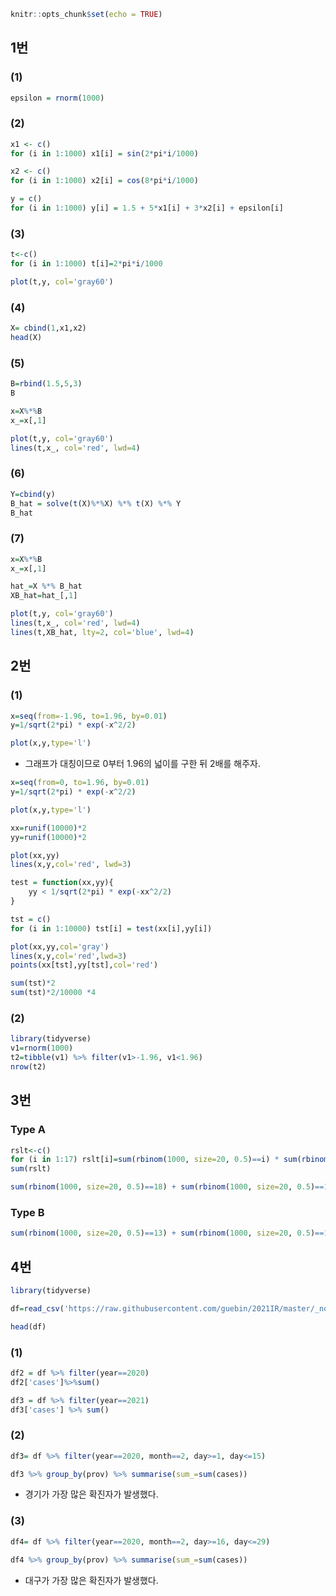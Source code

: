 ```r
knitr::opts_chunk$set(echo = TRUE)
```

## 1번

### (1)
```r
epsilon = rnorm(1000)
```

### (2)
```r
x1 <- c()
for (i in 1:1000) x1[i] = sin(2*pi*i/1000)

x2 <- c()
for (i in 1:1000) x2[i] = cos(8*pi*i/1000)

y = c()
for (i in 1:1000) y[i] = 1.5 + 5*x1[i] + 3*x2[i] + epsilon[i]
```

### (3)
```r
t<-c()
for (i in 1:1000) t[i]=2*pi*i/1000

plot(t,y, col='gray60')
```

### (4)
```r
X= cbind(1,x1,x2)
head(X)
```

### (5)
```r
B=rbind(1.5,5,3)
B
```

```r
x=X%*%B
x_=x[,1]

plot(t,y, col='gray60')
lines(t,x_, col='red', lwd=4)
```

### (6)
```r
Y=cbind(y)
B_hat = solve(t(X)%*%X) %*% t(X) %*% Y
B_hat
```

### (7)
```r
x=X%*%B
x_=x[,1]

hat_=X %*% B_hat
XB_hat=hat_[,1]

plot(t,y, col='gray60')
lines(t,x_, col='red', lwd=4)
lines(t,XB_hat, lty=2, col='blue', lwd=4)
```

\newpage
## 2번

### (1)
```r
x=seq(from=-1.96, to=1.96, by=0.01)
y=1/sqrt(2*pi) * exp(-x^2/2)

plot(x,y,type='l')
```
- 그래프가 대칭이므로 0부터 1.96의 넓이를 구한 뒤 2배를 해주자.

```r
x=seq(from=0, to=1.96, by=0.01)
y=1/sqrt(2*pi) * exp(-x^2/2)

plot(x,y,type='l')

xx=runif(10000)*2
yy=runif(10000)*2

plot(xx,yy)
lines(x,y,col='red', lwd=3)

test = function(xx,yy){
    yy < 1/sqrt(2*pi) * exp(-xx^2/2)
}

tst = c()
for (i in 1:10000) tst[i] = test(xx[i],yy[i])

plot(xx,yy,col='gray')
lines(x,y,col='red',lwd=3)
points(xx[tst],yy[tst],col='red')

sum(tst)*2
sum(tst)*2/10000 *4
```

### (2)
```r
library(tidyverse)
v1=rnorm(1000)
t2=tibble(v1) %>% filter(v1>-1.96, v1<1.96)
nrow(t2)
```

\newpage
## 3번

### Type A
```r
rslt<-c()
for (i in 1:17) rslt[i]=sum(rbinom(1000, size=20, 0.5)==i) * sum(rbinom(1000, size=20, 0.95)==18-i)
sum(rslt)

sum(rbinom(1000, size=20, 0.5)==18) + sum(rbinom(1000, size=20, 0.5)==19) + sum(rbinom(1000, size=20, 0.5)==20) + sum(rbinom(1000, size=20, 0.95)==18) + sum(rbinom(1000, size=20, 0.95)==19) + sum(rslt)
```

### Type B
```r
sum(rbinom(1000, size=20, 0.5)==13) + sum(rbinom(1000, size=20, 0.5)==14) + sum(rbinom(1000, size=20, 0.5)==15) + sum(rbinom(1000, size=20, 0.5)==16) + sum(rbinom(1000, size=20, 0.5)==17) + sum(rbinom(1000, size=20, 0.5)==18) + sum(rbinom(1000, size=20, 0.5)==19) + sum(rbinom(1000, size=20, 0.5)==20)
```

\newpage
## 4번

```r
library(tidyverse)

df=read_csv('https://raw.githubusercontent.com/guebin/2021IR/master/_notebooks/covid19.csv')

head(df)
```

### (1)
```r
df2 = df %>% filter(year==2020)
df2['cases']%>%sum()

df3 = df %>% filter(year==2021)
df3['cases'] %>% sum()
```

### (2)
```r
df3= df %>% filter(year==2020, month==2, day>=1, day<=15)

df3 %>% group_by(prov) %>% summarise(sum_=sum(cases))
```
- 경기가 가장 많은 확진자가 발생했다.

### (3)
```r
df4= df %>% filter(year==2020, month==2, day>=16, day<=29)

df4 %>% group_by(prov) %>% summarise(sum_=sum(cases))
```
- 대구가 가장 많은 확진자가 발생했다.